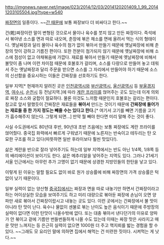 http://imgnews.naver.net/image/023/2014/12/03/2014120201409_1_99_20141203105504.jpg?type=w540

[[짜장면]]의 일종이다. ~~[[간때문이야|간 때문에]] 보통 짜장보다 더 비싸다고 한다.~~

건(乾)짜장이란 말이 변형된 것으로서 물이나 육수를 붓지 않고 만든 짜장이다. 즉석에서 볶아낸 소스를 면과 따로 내오며, 춘장에 볶은 채소를 면에 올려서 먹는 식의 형태이다. 옛날짜장과 달리 물이나 육수의 첨가 없이 볶아서 만들기 때문에 옛날짜장에 비해 춘장의 맛이 강하고 기름진 편이다. 또한 전분이 첨가되지 않기 때문에 옛날짜장에 비해 소스에 점성이 없고 야채볶음에 가깝다. 재료를 볶아서 만들기 때문에 옛날짜장에 비해서 불맛이 좀 나며 이런 차이점 때문에 호불호가 갈리며, 소스를 다량으로 만들어 놓고 데워서 주는 옛날짜장과 달리 주문을 받으면 소스를 그 자리에서 만들어야 하기 때문에 소스의 신선함을 중요시하는 이들은 간짜장을 선호하기도 한다.

일부 지역[* 현재까지 알려진 곳은 [[인천광역시]]와 [[부산광역시]], [[울산광역시]] 등 [[부울경]]지역, [[여수시]], [[순천시]] 등 전남지역.]에 따라 [[계란 프라이]]를 얹어주는 곳도 있는데 이게 의외로 짜장 소스와 궁합이 절묘하다. 물론 이것도 느끼함 때문인지 호불호는 갈리는 편이다. 참고로 앞서 말했듯이 간짜장은 재료들을 '''볶아서''' 만드는 것이기 때문에 '''간짜장에 들어가는 재료들 중 한 가지 정도는 빼줄 수는 있다고 한다.'''[* 여기서 고기를 빼면 기름을 고기가 흡수해주지 않는다. 그렇게 되면...] 만약 뭘 빼야 한다면 미리 말해 주는 것이 좋다.

사실 수도권에서도 80년대 후반, 90년대 초반 즈음에는 보통 짜장에도 계란 프라이를 얹어줬다. 중국집 화력에서 빠르게 구워냈기 때문에 노른자는 반숙이고 테두리는 탄 오묘한 구조를 하고 있다(따뜻하면 일반 후라이보다 훨씬 맛있다!).

삶은 계란을 반으로 잘라 넣어주기도 하는데 일부 지역에서는 반도 아닌 1/4쪽, 1/8쪽 등의 배리에이션이 보이기도 한다. 삶은 메추리알을 넣어주는 지역도 있다. 그러나 21세기 서울 인근에서는 아무런 추가 고명이 없기 때문에 상경한 지방민들의 한탄을 낳고 있다.

이렇게 된 이유는 말할 필요도 없이 바로 원가 상승률에 비해 짜장면의 가격 상승률은 턱없이 낮기 때문이다.

일부 실력이 없는 양산형 [[중국집]]에서는 짜장과 면을 따로 내놓기만 하면서 간짜장이라고 하는 어이상실한 모습을 보여주기도 하고 미리 대량으로 볶아둔 짜장에 손님이 오면 양파만 새로 볶아서 간짜장이랍시고 내놓는 곳도 있다. 이런 곳에서는 간짜장에서 불 맛이 아니라 탄 맛이 난다. 육수나 물없이 센불로 볶는 난이도 높은 음식이기 때문에 주방장의 실력이 없다면 이런 탄맛이 나올수밖에 없다. 또는 대충 볶아서 낸다던가의 이유로 양파가 안 볶이고 겉에 기름만 번들번들하게 나올 수도 있는데 이때는 짜장 맛은 사라지고 매운 맛만 느껴지는 등 은근히 실력이 없으면 1000원 더 주고 핵지뢰를 밟는 경험을 할 수 있다. ~~그래도 모 요리인 말에 의하면 집에서 해먹는 건 미련한 짓이다. 시켜먹는 게 낫다.~~
